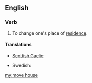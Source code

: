 ==English==

===Verb===
{{head|en|verb|head=to [[move]] [[house]]}}

# {{idiomatic}} To change one's place of [[residence]].

====Translations====
{{trans-top|change place of residence}}
* [[Scottish Gaelic]]: {{t-|gd|imrich}}
{{trans-mid}}
* Swedish: {{t+|sv|flytta}}
{{trans-bottom}}

[[my:move house]]